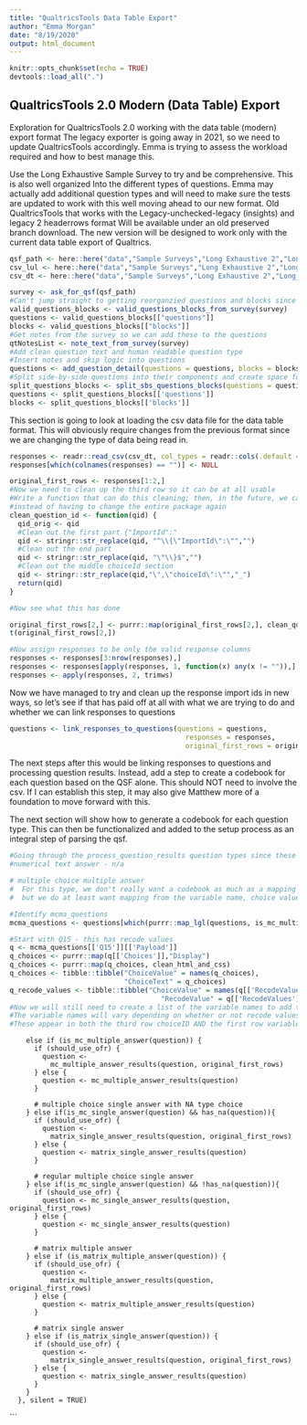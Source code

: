 ```yaml
---
title: "QualtricsTools Data Table Export"
author: "Emma Morgan"
date: "8/19/2020"
output: html_document
---
```


```r
knitr::opts_chunk$set(echo = TRUE)
devtools::load_all(".")
```

## QualtricsTools 2.0 Modern (Data Table) Export

Exploration for QualtricsTools 2.0 working with the data table (modern) export format
The legacy exporter is going away in 2021, so we need to update QualtricsTools accordingly.
Emma is trying to assess the workload required and how to best manage this.

Use the Long Exhaustive Sample Survey to try and be comprehensive. This is also well organized
Into the different types of questions. Emma may actually add additional question types and will need
to make sure the tests are updated to work with this well moving ahead to our new format.
Old QualtricsTools that works with the Legacy-unchecked-legacy (insights) and legacy 2 headerrows format
Will be available under an old preserved branch download. The new version will be designed to work
only with the current data table export of Qualtrics.

```r

qsf_path <- here::here("data","Sample Surveys","Long Exhaustive 2","Long_Exhaustive_Sample_Survey2.qsf")
csv_lul <- here::here("data","Sample Surveys","Long Exhaustive 2","Long_Exhaustive2_LUL.csv")
csv_dt <- here::here("data","Sample Surveys","Long Exhaustive 2","Long_Exhaustive2_DT.csv")

survey <- ask_for_qsf(qsf_path)
#Can't jump straight to getting reorganzied questions and blocks since this includes processing results
valid_questions_blocks <- valid_questions_blocks_from_survey(survey)
questions <- valid_questions_blocks[["questions"]]
blocks <- valid_questions_blocks[["blocks"]]
#Get notes from the survey so we can add these to the questions
qtNotesList <- note_text_from_survey(survey)
#Add clean question text and human readable question type
#Insert notes and skip logic into questions
questions <- add_question_detail(questions = questions, blocks = blocks, qtNotesList = qtNotesList)
#Split side-by-side questions into their components and create space for the split questions within these blocks.
split_questions_blocks <- split_sbs_questions_blocks(questions = questions, blocks = blocks)
questions <- split_questions_blocks[['questions']]
blocks <- split_questions_blocks[['blocks']]

```

This section is going to look at loading the csv data file for the data table format. This will obviously
require changes from the previous format since we are changing the type of data being read in.

```r

responses <- readr::read_csv(csv_dt, col_types = readr::cols(.default = "c"))
responses[which(colnames(responses) == "")] <- NULL

original_first_rows <- responses[1:2,]
#Now we need to clean up the third row so it can be at all usable
#Write a function that can do this cleaning; then, in the future, we can just update this function
#instead of having to change the entire package again
clean_question_id <- function(qid) {
  qid_orig <- qid
  #Clean out the first part {"ImportId":"
  qid <- stringr::str_replace(qid, "^\\{\"ImportId\":\"","")
  #Clean out the end part
  qid <- stringr::str_replace(qid, "\"\\}$","")
  #Clean out the middle choiceId section
  qid <- stringr::str_replace(qid,"\",\"choiceId\":\"","_")
  return(qid)
}

#Now see what this has done

original_first_rows[2,] <- purrr::map(original_first_rows[2,], clean_question_id)
t(original_first_rows[2,])

#Now assign responses to be only the valid response columns
responses <- responses[3:nrow(responses),]
responses <- responses[apply(responses, 1, function(x) any(x != "")),]
responses <- apply(responses, 2, trimws)


```


Now we have managed to try and clean up the response import ids in new ways, so let's see if that has paid off at all with
what we are trying to do and whether we can link responses to questions


```r

questions <- link_responses_to_questions(questions = questions,
                                           responses = responses,
                                           original_first_rows = original_first_rows)


```


The next steps after this would be linking responses to questions and processing question results.
Instead, add a step to create a codebook for each question based on the QSF alone. This should NOT 
need to involve the csv. If I can establish this step, it may also give Matthew more of a foundation to move forward with this.

The next section will show how to generate a codebook for each question type. This can then be functionalized and added 
to the setup process as an integral step of parsing the qsf.

```r


#Going through the process_question_results question types since these are what we can work with
#numerical text answer - n/a

# multiple choice multiple answer
#  For this type, we don't really want a codebook as much as a mapping since it will always be "selected" and "unselected",
#  but we do at least want mapping from the variable name, choice value, recode value (if applicable), choice text

#Identify mcma_questions
mcma_questions <- questions[which(purrr::map_lgl(questions, is_mc_multiple_answer))]

#Start with Q15 - this has recode values
q <- mcma_questions[['Q15']][['Payload']]
q_choices <- purrr::map(q[['Choices']],"Display")
q_choices <- purrr::map(q_choices, clean_html_and_css)
q_choices <- tibble::tibble("ChoiceValue" = names(q_choices),
                            "ChoiceText" = q_choices)
q_recode_values <- tibble::tibble("ChoiceValue" = names(q[['RecodeValues']]),
                                     "RecodeValue" = q[['RecodeValues']])
#Now we will still need to create a list of the variable names to add to this
#The variable names will vary depending on whether or not recode values are used. If recode values are used,
#These appear in both the third row choiceID AND the first row variable names.


```
       
       
        else if (is_mc_multiple_answer(question)) {
          if (should_use_ofr) {
            question <-
              mc_multiple_answer_results(question, original_first_rows)
          } else {
            question <- mc_multiple_answer_results(question)
          }

          # multiple choice single answer with NA type choice
        } else if(is_mc_single_answer(question) && has_na(question)){
          if (should_use_ofr) {
            question <-
              matrix_single_answer_results(question, original_first_rows)
          } else {
            question <- matrix_single_answer_results(question)
          }

          # regular multiple choice single answer
        } else if(is_mc_single_answer(question) && !has_na(question)){
          if (should_use_ofr) {
            question <- mc_single_answer_results(question, original_first_rows)
          } else {
            question <- mc_single_answer_results(question)
          }

          # matrix multiple answer
        } else if (is_matrix_multiple_answer(question)) {
          if (should_use_ofr) {
            question <-
              matrix_multiple_answer_results(question, original_first_rows)
          } else {
            question <- matrix_multiple_answer_results(question)
          }

          # matrix single answer
        } else if (is_matrix_single_answer(question)) {
          if (should_use_ofr) {
            question <-
              matrix_single_answer_results(question, original_first_rows)
          } else {
            question <- matrix_single_answer_results(question)
          }
        }
      }, silent = TRUE)




```
